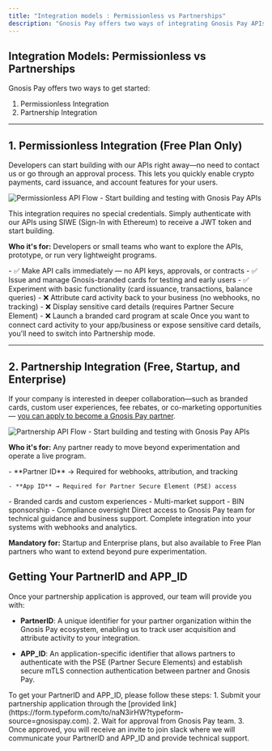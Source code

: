 ```yaml
---
title: "Integration models : Permissionless vs Partnerships"
description: "Gnosis Pay offers two ways of integrating Gnosis Pay APIs. Whether you’re building as a developer or looking to launch a whitelisted branded solution, Gnosis Pay is designed to be flexible and accessible for all developers and businesses."
---
```

## Integration Models: Permissionless vs Partnerships

Gnosis Pay offers two ways to get started:

1. Permissionless Integration
2. Partnership Integration

---
## 1. Permissionless Integration (Free Plan Only)

Developers can start building with our APIs right away—no need to contact us or go through an approval process. This lets you quickly enable crypto payments, card issuance, and account features for your users.

<img
  src="static/img/API Flows_permissionless.png"
  alt="Permissionless API Flow - Start building and testing with Gnosis Pay APIs"
  className="rounded-lg shadow-lg"
/>

<Info>
This integration requires no special credentials. Simply authenticate with our APIs using SIWE (Sign-In with Ethereum) to receive a JWT token and start building.
</Info>

**Who it's for:** Developers or small teams who want to explore the APIs, prototype, or run very lightweight programs.

<CardGroup cols={2}>
  <Card title="What You Can Do" icon="check" color="#16a34a">
    - ✅ Make API calls immediately — no API keys, approvals, or contracts
    - ✅ Issue and manage Gnosis-branded cards for testing and early users
    - ✅ Experiment with basic functionality (card issuance, transactions, balance queries)
  </Card>

  <Card title="What You Can't Do" icon="x" color="#dc2626">
    - ❌ Attribute card activity back to your business (no webhooks, no tracking)
    - ❌ Display sensitive card details (requires Partner Secure Element)
    - ❌ Launch a branded card program at scale
  </Card>
</CardGroup>

<Card title="🚀 When to Move On" icon="arrow-right" color="#2563eb">
Once you want to connect card activity to your app/business or expose sensitive card details, you'll need to switch into Partnership mode.
</Card>

---

## 2. Partnership Integration (Free, Startup, and Enterprise)

If your company is interested in deeper collaboration—such as branded cards, custom user experiences, fee rebates, or co-marketing opportunities — [you can apply to become a Gnosis Pay partner](https://form.typeform.com/to/naN3irHW?typeform-source=gnosispay.com).

<img
  src="/static/img/API Flows_partnership.png"
  alt="Partnership API Flow - Start building and testing with Gnosis Pay APIs"
  className="rounded-lg shadow-lg"
/>

**Who it's for:** Any partner ready to move beyond experimentation and operate a live program.

<CardGroup cols={2}>
  <Card title="Key Credentials" icon="key" color="#7c3aed" href="/integration-model#getting-your-partnerid-and-app-id">
    - **Partner ID** → Required for webhooks, attribution, and tracking

    - **App ID** → Required for Partner Secure Element (PSE) access
  </Card>

  <Card title="Advanced Features" icon="star" color="#ea580c">
    - Branded cards and custom experiences
    - Multi-market support
    - BIN sponsorship
    - Compliance oversight
  </Card>
</CardGroup>

<CardGroup cols={2}>
  <Card title="Dedicated Support" icon="headset" color="#059669">
    Direct access to Gnosis Pay team for technical guidance and business support.
  </Card>

  <Card title="Full Observability" icon="chart-bar" color="#2563eb">
    Complete integration into your systems with webhooks and analytics.
  </Card>
</CardGroup>

**Mandatory for:** Startup and Enterprise plans, but also available to Free Plan partners who want to extend beyond pure experimentation.


## **Getting Your PartnerID and APP_ID**

Once your partnership application is approved, our team will provide you with:
- **PartnerID**: A unique identifier for your partner organization within the Gnosis Pay ecosystem, enabling us to track user acquisition and attribute activity to your integration.

- **APP_ID**: An application-specific identifier that allows partners to authenticate with the PSE (Partner Secure Elements) and establish secure mTLS connection authentication between partner and Gnosis Pay.

<Info>
    To get your PartnerID and APP_ID, please follow these steps:
    1. Submit your partnership application through the [provided link](https://form.typeform.com/to/naN3irHW?typeform-source=gnosispay.com).
    2. Wait for approval from Gnosis Pay team.
    3. Once approved, you will receive an invite to join slack where we will communicate your PartnerID and APP_ID and provide technical support.
</Info>
